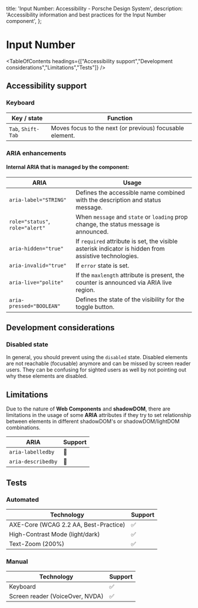 
  title: 'Input Number: Accessibility - Porsche Design System',
  description: 'Accessibility information and best practices for the Input Number component',
};

# Input Number <ComponentStatus tagName="p-input-number"></ComponentStatus>

<TableOfContents headings={["Accessibility support","Development considerations","Limitations","Tests"]} />

## Accessibility support

### Keyboard

| Key / state        | Function                                                 |
| ------------------ | -------------------------------------------------------- |
| `Tab`, `Shift-Tab` | Moves focus to the next (or previous) focusable element. |

### ARIA enhancements

#### Internal **ARIA** that is managed by the component:

| ARIA                            | Usage                                                                                                 |
| ------------------------------- | ----------------------------------------------------------------------------------------------------- |
| `aria-label="STRING"`           | Defines the accessible name combined with the description and status message.                         |
| `role="status"`, `role="alert"` | When `message` and `state` or `loading` prop change, the status message is announced.                 |
| `aria-hidden="true"`            | If `required` attribute is set, the visible asterisk indicator is hidden from assistive technologies. |
| `aria-invalid="true"`           | If `error` state is set.                                                                              |
| `aria-live="polite"`            | If the `maxlength` attribute is present, the counter is announced via ARIA live region.               |
| `aria-pressed="BOOLEAN"`        | Defines the state of the visibility for the toggle button.                                            |

## Development considerations

### Disabled state

In general, you should prevent using the `disabled` state. Disabled elements are not reachable (focusable) anymore and
can be missed by screen reader users. They can be confusing for sighted users as well by not pointing out why these
elements are disabled.

## Limitations

Due to the nature of **Web Components** and **shadowDOM**, there are limitations in the usage of some **ARIA**
attributes if they try to set relationship between elements in different shadowDOM's or shadowDOM/lightDOM combinations.

| ARIA               | Support |
| ------------------ | ------- |
| `aria-labelledby`  | 🚫      |
| `aria-describedby` | 🚫      |

## Tests

### Automated

| Technology                            | Support |
| ------------------------------------- | ------- |
| AXE-Core (WCAG 2.2 AA, Best-Practice) | ✅      |
| High-Contrast Mode (light/dark)       | ✅      |
| Text-Zoom (200%)                      | ✅      |

### Manual

| Technology                      | Support |
| ------------------------------- | ------- |
| Keyboard                        | ✅      |
| Screen reader (VoiceOver, NVDA) | ✅      |
